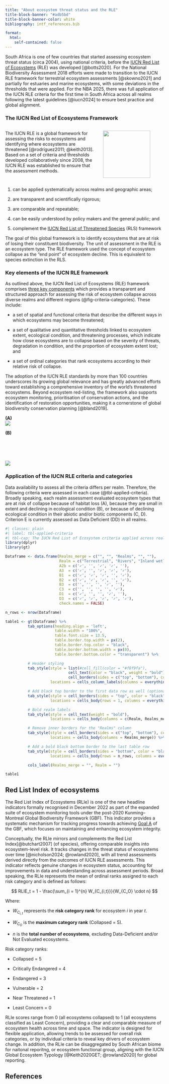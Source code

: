 ```yaml
---
title: "About ecosystem threat status and the RLE"
title-block-banner: "#adb5bd"
title-block-banner-color: white
bibliography: intf_references.bib

format:
  html:
    self-contained: false
---
```


South Africa is one of few countries that started assessing ecosystem threat status (circa 2004), using national criteria, before the [IUCN Red List of Ecosystems](https://iucnrle.org/){target="blank"} (RLE) was developed [@botts2020]. For the National Biodiversity Assessment 2018 efforts were made to transition to the IUCN RLE framework for terrestrial ecosystem assessments [@skowno2021] and partially for estuaries and marine ecosystems, with some deviations in the thresholds that were applied. For the NBA 2025, there was full application of the IUCN RLE criteria for the first time in South Africa across all realms following the latest guidelines [@iucn2024] to ensure best practice and global alignment.

### The IUCN Red List of Ecosystems Framework

::::: columns
::: {.column width="60%"}
The IUCN RLE is a global framework for assessing the risks to ecosystems and identifying where ecosystems are threatened [@rodríguez2011; @keith2013]. Based on a set of criteria and thresholds developed collaboratively since 2008, the IUCN RLE was established to ensure that the assessment methods.
:::

::: {.column width="40%"}
![](imgs/RLE%20logo%20new.png){fig-cap="*Click to enlarge*" width="150px"}
:::
:::::

1.  can be applied systematically across realms and geographic areas;

2.  are transparent and scientifically rigorous;

3.  are comparable and repeatable;

4.  can be easily understood by policy makers and the general public; and

5.  complement the [IUCN Red List of Threatened Species](https://www.iucnredlist.org/) (RLS) framework

The goal of this global framework is to identify ecosystems that are at risk of losing their constituent biodiversity. The unit of assessment in the RLE is an ecosystem type. The RLE framework used the concept of ecosystem collapse as the “end point” of ecosystem decline. This is equivalent to species extinction in the RLS.

### Key elements of the IUCN RLE framework

As outlined above, the IUCN Red List of Ecosystems (RLE) framework comprises [three key components](https://iucnrle.org/documents_and_publications){target="blank"} which provides a transparent and structured approach for assessing the risk of ecosystem collapse across diverse realms and different regions (@fig-criteria-categories). These include:

-   a set of spatial and functional criteria that describe the different ways in which ecosystems may become threatened;

-   a set of qualitative and quantitative thresholds linked to ecosystem extent, ecological condition, and threatening processes, which indicate how close ecosystems are to collapse based on the severity of threats, degradation in condition, and the proportion of ecosystem extent lost; and

-   a set of ordinal categories that rank ecosystems according to their relative risk of collapse.

The adoption of the IUCN RLE standards by more than 100 countries underscores its growing global relevance and has greatly advanced efforts toward establishing a comprehensive inventory of the world’s threatened ecosystems. Beyond ecosystem red-listing, the framework also supports ecosystem monitoring, prioritisation of conservation actions, and the identification of restoration opportunities, making it a cornerstone of global biodiversity conservation planning [@bland2019].

::::::: {#fig-criteria-categories fig-cap="The five IUCN Red List of Ecosystems criteria represent different symptoms of ecosystem decline and pathways to collapse (A)[@valderrabano2021using] and ordinal categories (B)[@iucn2024]."}
:::::: {.col width="100%"}
::::: {layout-ncol="2"}
::: left
**(A)**\
![](imgs/rle-restoration-graphic.png){style="display: block; margin: auto;"}
:::

::: right
**(B)**\
![](imgs/categories.png){style="display: block; margin-top: 80px; margin-left: auto; margin-right: auto;"}
:::
:::::
::::::
:::::::

### Application of the IUCN RLE criteria and categories

Data availability to assess all the criteria differs per realm. Therefore, the following criteria were assessed in each case (@tbl-applied-criteria). Broadly speaking, each realm assessment evaluated ecosystem types that are at risk of collapse because of habitat loss (A), because they are small in extent and declining in ecological condition (B), or because of declining ecological condition in their abiotic and/or biotic components (C, D). Criterion E is currently assessed as Data Deficient (DD) in all realms.

```r
#| classes: plain
#| label: tbl-applied-criteria
#| tbl-cap: The IUCN Red List of Ecosystem criteria applied across realms in South Africa
library(dplyr)
library(gt)

Dataframe <- data.frame(Realms_merge = c("", "", "Realms", "", ""),
                        Realm = c("Terrestrial", "Rivers", "Inland wetlands", "Estuaries", "Marine"),
                        A2b = c('✓', '', '✓', '✓', ''),
                        A3  = c('✓', '', '✓', '✓', '✓'),
                        B1  = c('✓', '✓', '✓', '', '✓'),
                        B2  = c('✓', '✓', '✓', '', '✓'),
                        B3  = c('', '', '', '✓', ''),
                        C3  = c('', '', '', '', '✓'),
                        D1  = c('✓', '', '', '✓', ''),
                        D3  = c('✓', '✓', '✓', '✓', '✓'),
                        check.names = FALSE)

n_rows <- nrow(Dataframe)

table1 <- gt(Dataframe) %>%
          tab_options(heading.align = 'left',
                      table.width = "100%",
                      table.font.size = 13.5,
                      table.border.top.width = px(2),
                      table.border.top.color = "black",
                      table.border.bottom.width = px(0),
                      table.border.bottom.color = "transparent") %>%

          # Header styling
          tab_style(style = list(#cell_fill(color = "#f8f9fa"),
                            cell_text(color = "black", weight = "bold"),
                            cell_borders(sides = c("top", "bottom"), color = "black", weight = px(2))),
                    locations = cells_column_labels(columns = everything())) %>%

          # Add black top border to the first data row as well (optional)
          tab_style(style = cell_borders(sides = "top", color = "black", weight = px(2)),
                    locations = cells_body(rows = 1, columns = everything())) %>%

          # Bold realm labels
          tab_style(style = cell_text(weight = "bold"),
                    locations = cells_body(columns = c(Realm, Realms_merge))) %>%

          # Remove inner borders for the "Realms" column
          tab_style(style = cell_borders(sides = c("top", "bottom"), color = "white", weight = px(0)),
                    locations = cells_body(columns = Realms_merge)) %>%

          # Add a bold black bottom border to the last table row
          tab_style(style = cell_borders(sides = "bottom", color = "black", weight = px(2)),
                    locations = cells_body(rows = n_rows, columns = everything())) %>%

          cols_label(Realms_merge = "", Realm = "")

table1

```

## Red List Index of ecosystems

The Red List Index of Ecosystems (RLIe) is one of the new headline indicators formally recognised in December 2022 as part of the expanded suite of ecosystem monitoring tools under the post-2020 Kunming–Montreal Global Biodiversity Framework (GBF). This indicator provides a systematic mechanism for tracking progress towards achieving [Goal A](https://www.gbf-indicators.org/) of the GBF, which focuses on maintaining and enhancing ecosystem integrity.

Conceptually, the RLIe mirrors and complements the Red List Index[@butchart2007] (of species), offering comparable insights into ecosystem-level risk. It tracks changes in the threat status of ecosystems over time [@nicholson2024; @rowland2020], with all trend assessments derived directly from the outcomes of IUCN RLE assessments. This indicator reflects genuine changes in ecosystem status, accounting for improvements in data and understanding across assessment periods. Broad speaking, the RLIe represents the mean of ordinal ranks assigned to each risk category and is defined as follows:

::: {#eq-rlie .equation}
$$
RLIE_t = 1 - \frac{\sum_{i = 1}^{n} W_{C_{i,t}}}{W_{C_O} \cdot n}
$$
:::

Where:

-   $W_{C_{i,t}}$ represents the **risk category rank** for ecosystem $i$ in year $t$.

-   $W_{C_O}$ is the **maximum category rank** (Collapsed = 5).

-   $n$ is the **total number of ecosystems**, excluding Data-Deficient and/or Not Evaluated ecosystems.

Risk category ranks:

-   Collapsed = 5

-   Critically Endangered = 4

-   Endangered = 3

-   Vulnerable = 2

-   Near Threatened = 1

-   Least Concern = 0

RLIe scores range from 0 (all ecosystems collapsed) to 1 (all ecosystems classified as Least Concern), providing a clear and comparable measure of ecosystem health across time and space. The indicator is designed for flexible application, allowing trends to be assessed for overall risk categories, or by individual criteria to reveal key drivers of ecosystem change. In addition, the RLIe can be disaggregated by South African biome for naitonal reporitng, or ecosystem functional group, aligning with the IUCN Global Ecosystem Typology [@Keith2020GET; @rowland2020] for global reporting.

## References

::: {#refs}
:::
